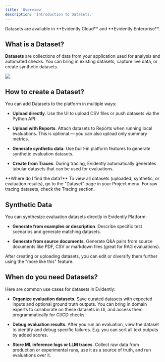 ```yaml
---
title: 'Overview'
description: 'Introduction to Datasets.'
---
```


<Check>
  Datasets are available in **Evidently Cloud** and **Evidently Enterprise**.
</Check>

## What is a Dataset?

**Datasets** are collections of data from your application used for analysis and automated checks. You can bring in existing datasets, capture live data, or create synthetic datasets.

![](/images/dataset_llm.png)

## How to create a Dataset?

You can add Datasets to the platform in multiple ways:

* **Upload directly**. Use the UI to upload CSV files or push datasets via the Python API.

* **Upload with Reports**. Attach datasets to Reports when running local evaluations. This is optional — you can also upload only summary metrics.

* **Generate synthetic data**. Use built-in platform features to generate synthetic evaluation datasets.

* **Create from Traces**. During tracing, Evidently automatically generates tabular datasets that can be used for evaluations.

<Tip>
  **Where do I find the data?** To view all datasets (uploaded, synthetic, or evaluation results), go to the "Dataset" page in your Project menu. For raw tracing datasets, check the Tracing section.
</Tip>

## Synthetic Data

You can synthesize evaluation datasets directly in Evidently Platform:

* **Generate from examples or description**. Describe specific test scenarios and generate matching datasets.

* **Generate from source documents**. Generate Q\&A pairs from source documents like PDF, CSV or markdown files (great for RAG evaluations).

After creating or uploading datasets, you can edit or diversify them further using the "more like this" feature.

## When do you need Datasets?

Here are common use cases for datasets in Evidently:

* **Organize evaluation datasets**. Save curated datasets with expected inputs and optional ground truth outputs. You can bring in domain experts to collaborate on these datasets in UI, and access them programmatically for CI/CD checks.

* **Debug evaluation results**. After you run an evaluation, view the dataset to identify and debug specific failures. E.g. you can sort all text outputs by added scores.

* **Store ML inference logs or LLM traces**. Collect raw data from production or experimental runs, use it as a source of truth, and run evaluations over it.
